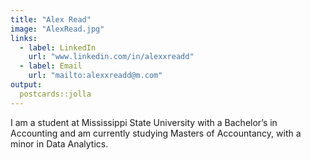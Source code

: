 ```yaml
---
title: "Alex Read"
image: "AlexRead.jpg"
links:
  - label: LinkedIn
    url: "www.linkedin.com/in/alexxreadd"
  - label: Email
    url: "mailto:alexxreadd@m.com"
output:
  postcards::jolla
---
```

 
I am a student at Mississippi State University with a Bachelor's in Accounting and am currently studying Masters of Accountancy, with a minor in Data Analytics.
